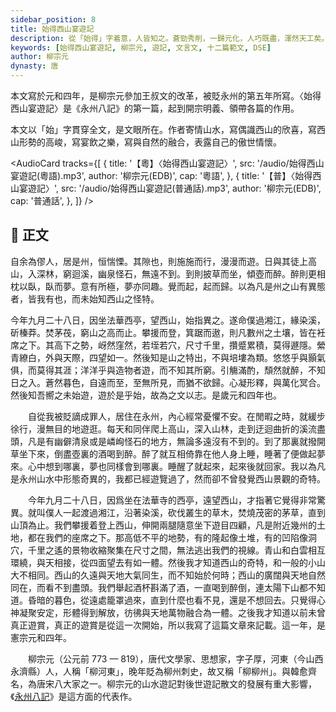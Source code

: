 ```yaml
---
sidebar_position: 8
title: 始得西山宴遊記
description: 從「始得」字着意，人皆知之。蒼勁秀削，一歸元化，人巧既盡，渾然天工矣。此篇領起後諸小記。
keywords: [始得西山宴遊記, 柳宗元, 遊記, 文言文, 十二篇範文, DSE]
author: 柳宗元
dynasty: 唐
---
```


<Intro>

本文寫於元和四年，是柳宗元參加王叔文的改革，被貶永州的第五年所寫。〈始得西山宴遊記〉是《永州八記》的第一篇，起到開宗明義、領帶各篇的作用。

本文以「始」字貫穿全文，是文眼所在。作者寄情山水，寫偶識西山的欣喜，寫西山形勢的高峻，寫宴飲之樂，寫與自然的融合，表露自己的傲世情懷。

</Intro>

<AudioCard
  tracks={[
    {
      title: '【粵】〈始得西山宴遊記〉',
      src: '/audio/始得西山宴遊記(粵語).mp3',
      author: '柳宗元(EDB)',
      cap: '粵語',
    },
    {
      title: '【普】〈始得西山宴遊記〉',
      src: '/audio/始得西山宴遊記(普通話).mp3',
      author: '柳宗元(EDB)',
      cap: '普通話',
    },
  ]}
/>

## 📖 正文

<div className="main prose">

自余為僇人，居是州，恒惴慄。其隙也，則施施而行，漫漫而遊。日與其徒上高山，入深林，窮迴溪，幽泉怪石，無遠不到。到則披草而坐，傾壺而醉。醉則更相枕以臥，臥而夢。意有所極，夢亦同趣。覺而起，起而歸。以為凡是州之山有異態者，皆我有也，而未始知西山之怪特。

今年九月二十八日，因坐法華西亭，望西山，始指異之。遂命僕過湘江，緣染溪，斫榛莽。焚茅茷，窮山之高而止。攀援而登，箕踞而遨，則凡數州之土壤，皆在衽席之下。其高下之勢，岈然窪然，若垤若穴，尺寸千里，攢蹙累積，莫得遯隱。縈青繚白，外與天際，四望如一。然後知是山之特出，不與培塿為類。悠悠乎與顥氣俱，而莫得其涯；洋洋乎與造物者遊，而不知其所窮。引觴滿酌，頹然就醉，不知日之入。蒼然暮色，自遠而至，至無所見，而猶不欲歸。心凝形釋，與萬化冥合。然後知吾嚮之未始遊，遊於是乎始，故為之文以志。是歲元和四年也。

</div>

<Translation>

　　自從我被貶謫成罪人，居住在永州，內心經常憂懼不安。在閒暇之時，就緩步徐行，漫無目的地遊逛。每天和同伴爬上高山，深入山林，走到迂迴曲折的溪流盡頭，凡是有幽僻清泉或是嶙峋怪石的地方，無論多遠沒有不到的。到了那裏就撥開草坐下來，倒盡壺裏的酒喝到醉。醉了就互相倚靠在他人身上睡，睡著了便做起夢來。心中想到哪裏，夢也同樣會到哪裏。睡醒了就起來，起來後就回家。我以為凡是永州山水中形態奇異的，我都已經遊覽過了，然而卻不曾發覺西山景觀的奇特。

　　今年九月二十八日，因爲坐在法華寺的西亭，遠望西山，才指著它覺得非常驚異。就叫僕人一起渡過湘江，沿著染溪，砍伐叢生的草木，焚燒茂密的茅草，直到山頂為止。我們攀援着登上西山，伸開兩腿隨意坐下遊目四顧，凡是附近幾州的土地，都在我們的座席之下。那高低不平的地勢，有的隆起像土堆，有的凹陷像洞穴，千里之遙的景物收縮聚集在尺寸之間，無法逃出我們的視線。青山和白雲相互環繞，與天相接，從四面望去有如一體。然後我才知道西山的奇特，和一般的小山大不相同。西山的久遠與天地大氣同生，而不知始於何時；西山的廣闊與天地自然同在，而看不到盡頭。我們舉起酒杯斟滿了酒，一直喝到醉倒，連太陽下山都不知道。昏暗的暮色，從遠處籠罩過來，直到什麼也看不見，還是不想回去。只覺得心神凝聚安定，形體得到解放，彷彿與天地萬物融合為一體。之後我才知道以前未曾真正遊賞，真正的遊賞是從這一次開始，所以我寫了這篇文章來記載。這一年，是憲宗元和四年。

</Translation>

<Media>

<Tabs>
  <TabItem value='經典動畫教材套' default>
    <Youtube id='APG2BXUBcY0' />
  </TabItem>
</Tabs>

</Media>

<Biography>

　　柳宗元（公元前 773 — 819），唐代文學家、思想家，字子厚，河東（今山西永濟縣）人，人稱「柳河東」，晚年貶為柳州刺史，故又稱「柳柳州」。與韓愈齊名，為唐宋八大家之一。柳宗元的山水遊記對後世遊記散文的發展有重大影響，《[永州八記](https://zh.wikisource.org/zh-hant/%E6%B0%B8%E5%B7%9E%E5%85%AB%E8%A8%98)》是這方面的代表作。

</Biography>

<!-- <Resources>

</Resources> -->
